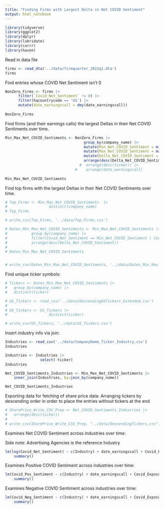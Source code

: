```yaml
---
title: "Finding Firms with Largest Delta in Net COVID Sentiment"
output: html_notebook
---
```




```r
library(tidyverse)
library(ggplot2)
library(dplyr)
library(lubridate)
library(corrr)
library(haven)
```




Read in data file  

```r

firms <- read_dta('../data/firmquarter_2022q1.dta')
firms 

```


Find entries whose COVID Net Sentiment isn't 0

```r
NonZero_Firms <- firms |> 
      filter(`Covid_Net_Sentiment` != 0) |> 
      filter(hqcountrycode == 'US') |> 
      mutate(date_earningscall = dmy(date_earningscall)) 
      
NonZero_Firms 
```


Find firms (and their earnings calls) the largest Deltas in their Net COVID Sentiments over time.

```r

Min_Max_Net_COVID_Sentiments <- NonZero_Firms |> 
                                    group_by(company_name) |> 
                                    mutate(Min_Net_COVID_Sentiment = min(Covid_Net_Sentiment)) |> 
                                    mutate(Max_Net_COVID_Sentiment = max(Covid_Net_Sentiment)) |> 
                                    mutate(Delta_Net_COVID_Sentiment = Max_Net_COVID_Sentiment - Min_Net_COVID_Sentiment) |> 
                                    arrange(desc(Delta_Net_COVID_Sentiment))
                                  #  arrange(desc(ticker)) |> 
                                #    arrange(date_earningscall) 
  
Min_Max_Net_COVID_Sentiments  

```





Find top firms with the largest Deltas in their Net COVID Sentiments over time.


```r

# Top_Firms <- Min_Max_Net_COVID_Sentiments  |> 
#                   distinct(company_name)  
# Top_Firms

# write_csv(Top_Firms, '../data/Top_Firms.csv')


```
```r

# Dates_Min_Max_Net_COVID_Sentiments <- Min_Max_Net_COVID_Sentiments |> 
#           group_by(company_name) |> 
#           filter(Covid_Net_Sentiment == Min_Net_COVID_Sentiment | Covid_Net_Sentiment == Max_Net_COVID_Sentiment) |> 
#           arrange(desc(Delta_Net_COVID_Sentiment))
# 
# Dates_Min_Max_Net_COVID_Sentiments


# write_csv(Dates_Min_Max_Net_COVID_Sentiments, '../data/Dates_Min_Max_Net_COVID_Sentiments.csv')

```


Find unique ticker symbols:

```r
# Tickers <- Dates_Min_Max_Net_COVID_Sentiments |> 
#   group_by(company_name) |> 
#   distinct(ticker)
```


```r
# US_Tickers <- read_csv('../data/DescendingUSTickers_Extended.csv') 
# 
# US_Tickers <- US_Tickers |> 
#                   distinct(ticker)

# write_csv(US_Tickers, '../data/US_Tickers.csv')

```



Insert industry info via join:

```r

Industries <- read_csv('../data/CompanyName_Ticker_Industry.csv')
Industries

```
```r

Industries <- Industries |> 
                select(-ticker)
Industries

```

```r

Net_COVID_Sentiments_Industries <- Min_Max_Net_COVID_Sentiments |> 
    inner_join(Industries, by=join_by(company_name))

Net_COVID_Sentiments_Industries

```

Exporting data for fetching of share price data:
Arranging tickers by descending order in order to place the entries without tickers at the end

```r

# SharePrice_Write_CSV_Prep <- Net_COVID_Sentiments_Industries |> 
#   arrange(desc(ticker))
# 
# write_csv(SharePrice_Write_CSV_Prep, "../data/DescendingTickers.csv")

```

Examines Net COVID Sentiment across industries over time: 

Side note: Advertising Agencies is the reference Industry 

```r

lm(log(Covid_Net_Sentiment) ~ c(Industry) + date_earningscall + Covid_Exposure, data = Net_COVID_Sentiments_Industries) |> 
    summary()

```





Examines Positive COVID Sentiment across industries over time:

```r

lm(Covid_Pos_Sentiment ~ c(Industry) + date_earningscall + Covid_Exposure, data = Net_COVID_Sentiments_Industries) |> 
    summary()

```



Examines Negative COVID Sentiment across industries over time:

```r

lm(Covid_Neg_Sentiment ~ c(Industry) + date_earningscall + Covid_Exposure + PRiskT_health, data = Net_COVID_Sentiments_Industries) |> 
    summary()

```
